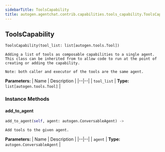 ```yaml
---
sidebarTitle: ToolsCapability
title: autogen.agentchat.contrib.capabilities.tools_capability.ToolsCapability
---
```

<h2 id="autogen.agentchat.contrib.capabilities.tools_capability.ToolsCapability" class="doc doc-heading">
    <code class="doc-symbol doc-symbol-heading doc-symbol-class"></code>
    <span class="doc doc-object-name doc-class-name">ToolsCapability</span>
    <a href="#autogen.agentchat.contrib.capabilities.tools_capability.ToolsCapability" class="headerlink" title="Permanent link"></a>
</h2>

```python
ToolsCapability(tool_list: list[autogen.tools.Tool])
```

    Adding a list of tools as composable capabilities to a single agent.
    This class can be inherited from to allow code to run at the point of creating or adding the capability.
    
    Note: both caller and executor of the tools are the same agent.

<b>Parameters:</b>
| Name | Description |
|--|--|
| `tool_list` | **Type:** `list[autogen.tools.Tool]` |

### Instance Methods

<code class="doc-symbol doc-symbol-heading doc-symbol-method"></code>
#### add_to_agent
<a href="#autogen.agentchat.contrib.capabilities.tools_capability.ToolsCapability.add_to_agent" class="headerlink" title="Permanent link"></a>

```python
add_to_agent(self, agent: autogen.ConversableAgent) -> 
```

    Add tools to the given agent.

<b>Parameters:</b>
| Name | Description |
|--|--|
| `agent` | **Type:** `autogen.ConversableAgent` |

<br />